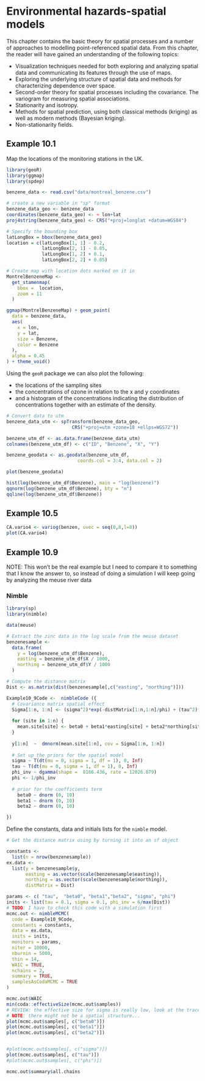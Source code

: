 # Environmental hazards-spatial models {#hazards}

This chapter contains the basic theory for spatial processes and a number of approaches to modelling point-referenced spatial data. From this chapter, the reader will have gained an understanding of the following topics:

- Visualization techniques needed for both exploring and analyzing spatial data and communicating its features through the use of maps.
- Exploring the underlying structure of spatial data and methods for characterizing dependence over space.
- Second-order theory for spatial processes including the covariance. The variogram for measuring spatial associations.
- Stationarity and isotropy.
- Methods for spatial prediction, using both classical methods (kriging) as well as modern methods (Bayesian kriging).
- Non-stationarity fields.

<!-- NOTE: I know this might not be what we agreed on but I don't like the codes that are available for this chapter, some of them are incomplete and some of them are repeated so I am doing some of them all over again with the UK ozone data, but you can decide to change it later if you wish. -->


## Example 10.1 {-}

Map the locations of the monitoring stations in the UK.

```r

library(geoR)
library(ggmap)
library(spdep)

benzene_data <- read.csv("data/montreal_benzene.csv")

# create a new variable in "sp" format 
benzene_data_geo <- benzene_data
coordinates(benzene_data_geo) <- ~ lon+lat
proj4string(benzene_data_geo) <- CRS("+proj=longlat +datum=WGS84")

# Specify the bounding box 
latLongBox = bbox(benzene_data_geo)
location = c(latLongBox[1, 1] - 0.2,
             latLongBox[2, 1] - 0.05,
             latLongBox[1, 2] + 0.1,
             latLongBox[2, 2] + 0.05)

# Create map with location dots marked on it in
MontrelBenzeneMap <-
  get_stamenmap(
    bbox =  location,
    zoom = 11
  )

ggmap(MontrelBenzeneMap) + geom_point(
  data = benzene_data,
  aes(
    x = lon,
    y = lat,
    size = Benzene,
    color = Benzene
  ),
  alpha = 0.45
) + theme_void()

```

Using the `geoR` package we can also plot the following:

-  the locations of the sampling sites 
-  the concentrations of ozone in relation to the x and y coordinates
- and a histogram of the concentrations indicating the distribution of concentrations together with an estimate of the density.

```r
# Convert data to utm 
benzene_data_utm <- spTransform(benzene_data_geo,
                        CRS("+proj=utm +zone=18 +ellps=WGS72"))

benzene_utm_df <- as.data.frame(benzene_data_utm)
colnames(benzene_utm_df) <- c("ID", "Benzene", "X", "Y")

benzene_geodata <- as.geodata(benzene_utm_df,
                          coords.col = 3:4, data.col = 2)

plot(benzene_geodata)

hist(log(benzene_utm_df$Benzene), main = "log(benzene)")
qqnorm(log(benzene_utm_df$Benzene), bty = "n")
qqline(log(benzene_utm_df$Benzene))

```
## Example 10.5 {-}


```r
CA.vario4 <- variog(benzen, uvec = seq(0,8,l=8))
plot(CA.vario4)
```


## Example 10.9 {-}


NOTE: This won't be the real example but I need to compare it to something that I know the answer to, so instead of doing a simulation I will keep going by analyzing the meuse river data

### Nimble {-}

```r

library(sp)
library(nimble)
```

```r

data(meuse)

# Extract the zinc data in the log scale from the meuse dataset
benzenesample <-
  data.frame(
    y = log(benzene_utm_df$Benzene),
    easting = benzene_utm_df$X / 1000,
    northing = benzene_utm_df$Y / 1000
  )

# Compute the distance matrix
Dist <- as.matrix(dist(benzenesample[,c("easting", "northing")]))

```



```r

Example10_9Code <-  nimbleCode ({
  # Covariance matrix spatial effect
  Sigma[1:n, 1:n] <- (sigma^2)*exp(-distMatrix[1:n,1:n]/phi) + (tau^2)*identityMatrix(d = n)
  
  for (site in 1:n) {
    mean.site[site] <- beta0 + beta1*easting[site] + beta2*northing[site]
  }
  
  y[1:n]  ~  dmnorm(mean.site[1:n], cov = Sigma[1:n, 1:n])
  
  # Set up the priors for the spatial model
  sigma ~ T(dt(mu = 0, sigma = 1, df = 1), 0, Inf)
  tau ~ T(dt(mu = 0, sigma = 1, df = 1), 0, Inf)
  phi_inv ~ dgamma(shape =  8186.436, rate = 12026.879)
  phi <- 1/phi_inv
  
  # prior for the coefficients term
    beta0 ~ dnorm (0, 10)
    beta1 ~ dnorm (0, 10)
    beta2 ~ dnorm (0, 10)

}) 

```


Define the constants, data and initials lists for the `nimble` model.



```r

# Get the distance matrix using by turning it into an sf object

constants <-
  list(n = nrow(benzenesample))
ex.data <-
  list(y = benzenesample$y,
       easting = as.vector(scale(benzenesample$easting)),
       northing = as.vector(scale(benzenesample$northing)),
       distMatrix = Dist)

params <- c( "tau",  "beta0", "beta1","beta2", "sigma", "phi")
inits <- list(tau = 0.1, sigma = 0.1, phi_inv = 6/max(Dist))
# TODO: I have to check this code with a simulation first 
mcmc.out <- nimbleMCMC(
  code = Example10_9Code,
  constants = constants,
  data = ex.data,
  inits = inits,
  monitors = params,
  niter = 10000,
  nburnin = 5000,
  thin = 14,
  WAIC = TRUE,
  nchains = 2,
  summary = TRUE,
  samplesAsCodaMCMC = TRUE
)

```

```r

mcmc.out$WAIC
min(coda::effectiveSize(mcmc.out$samples))
# REVIEW: the effective size for sigma is really low, look at the traceplot
# NOTE: there might not be a spatial structure...
plot(mcmc.out$samples[, c("beta0")])
plot(mcmc.out$samples[, c("beta1")])
plot(mcmc.out$samples[, c("beta2")])


#plot(mcmc.out$samples[, c("sigma")])
plot(mcmc.out$samples[, c("tau")])
#plot(mcmc.out$samples[, c("phi")])

mcmc.out$summary$all.chains

```







